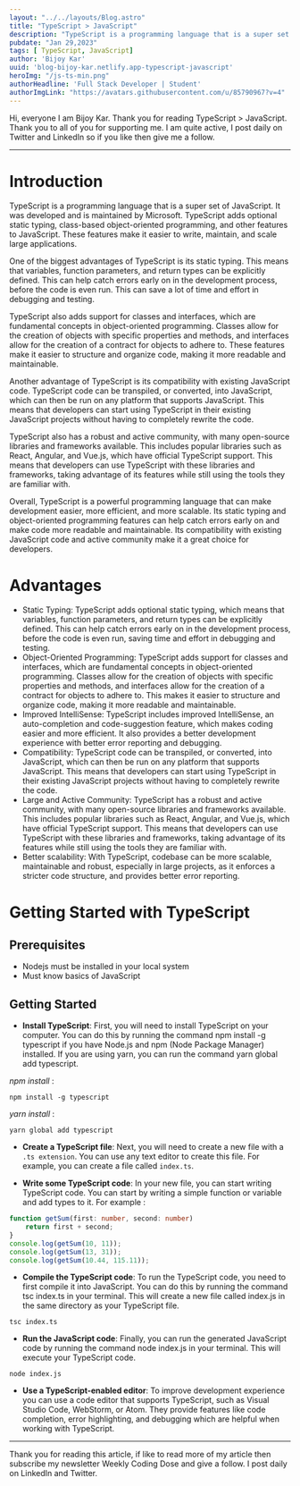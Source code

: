 ```yaml
---
layout: "../../layouts/Blog.astro"
title: "TypeScript > JavaScript"
description: "TypeScript is a programming language that is a super set of JavaScript. One of the biggest advantages of TypeScript is its static typing."
pubdate: "Jan 29,2023"
tags: [ TypeScript, JavaScript]
author: 'Bijoy Kar'
uuid: 'blog-bijoy-kar.netlify.app-typescript-javascript'
heroImg: "/js-ts-min.png"
authorHeadline: 'Full Stack Developer | Student'
authorImgLink: "https://avatars.githubusercontent.com/u/85790967?v=4"
---
```

Hi, everyone I am Bijoy Kar. Thank you for reading  TypeScript > JavaScript. Thank you to all of you for supporting me. I am quite active, I post daily on Twitter and LinkedIn so if you like then give me a follow.


---

# Introduction
TypeScript is a programming language that is a super set of JavaScript. It was developed and is maintained by Microsoft. TypeScript adds optional static typing, class-based object-oriented programming, and other features to JavaScript. These features make it easier to write, maintain, and scale large applications.

One of the biggest advantages of TypeScript is its static typing. This means that variables, function parameters, and return types can be explicitly defined. This can help catch errors early on in the development process, before the code is even run. This can save a lot of time and effort in debugging and testing.

TypeScript also adds support for classes and interfaces, which are fundamental concepts in object-oriented programming. Classes allow for the creation of objects with specific properties and methods, and interfaces allow for the creation of a contract for objects to adhere to. These features make it easier to structure and organize code, making it more readable and maintainable.

Another advantage of TypeScript is its compatibility with existing JavaScript code. TypeScript code can be transpiled, or converted, into JavaScript, which can then be run on any platform that supports JavaScript. This means that developers can start using TypeScript in their existing JavaScript projects without having to completely rewrite the code.

TypeScript also has a robust and active community, with many open-source libraries and frameworks available. This includes popular libraries such as React, Angular, and Vue.js, which have official TypeScript support. This means that developers can use TypeScript with these libraries and frameworks, taking advantage of its features while still using the tools they are familiar with.

Overall, TypeScript is a powerful programming language that can make development easier, more efficient, and more scalable. Its static typing and object-oriented programming features can help catch errors early on and make code more readable and maintainable. Its compatibility with existing JavaScript code and active community make it a great choice for developers.

# Advantages
- Static Typing: TypeScript adds optional static typing, which means that variables, function parameters, and return types can be explicitly defined. This can help catch errors early on in the development process, before the code is even run, saving time and effort in debugging and testing.
- Object-Oriented Programming: TypeScript adds support for classes and interfaces, which are fundamental concepts in object-oriented programming. Classes allow for the creation of objects with specific properties and methods, and interfaces allow for the creation of a contract for objects to adhere to. This makes it easier to structure and organize code, making it more readable and maintainable.
- Improved IntelliSense: TypeScript includes improved IntelliSense, an auto-completion and code-suggestion feature, which makes coding easier and more efficient. It also provides a better development experience with better error reporting and debugging.
- Compatibility: TypeScript code can be transpiled, or converted, into JavaScript, which can then be run on any platform that supports JavaScript. This means that developers can start using TypeScript in their existing JavaScript projects without having to completely rewrite the code.
- Large and Active Community: TypeScript has a robust and active community, with many open-source libraries and frameworks available. This includes popular libraries such as React, Angular, and Vue.js, which have official TypeScript support. This means that developers can use TypeScript with these libraries and frameworks, taking advantage of its features while still using the tools they are familiar with.
- Better scalability: With TypeScript, codebase can be more scalable, maintainable and robust, especially in large projects, as it enforces a stricter code structure, and provides better error reporting.
# Getting Started with TypeScript
## Prerequisites
- Nodejs must be installed in your local system
- Must know basics of JavaScript
## Getting Started
- **Install TypeScript**: First, you will need to install TypeScript on your computer. You can do this by running the command npm install -g typescript if you have Node.js and npm (Node Package Manager) installed. If you are using yarn, you can run the command yarn global add typescript.

*npm install* :
```
npm install -g typescript
```
*yarn install* :
```
yarn global add typescript
```
- **Create a TypeScript file**: Next, you will need to create a new file with a `.ts extension`. You can use any text editor to create this file. For example, you can create a file called `index.ts`.

- **Write some TypeScript code**: In your new file, you can start writing TypeScript code. You can start by writing a simple function or variable and add types to it.
For example :

```typescript
function getSum(first: number, second: number)
    return first + second;
}
console.log(getSum(10, 11));
console.log(getSum(13, 31));
console.log(getSum(10.44, 115.11));
```

- **Compile the TypeScript code**: To run the TypeScript code, you need to first compile it into JavaScript. You can do this by running the command tsc index.ts in your terminal. This will create a new file called index.js in the same directory as your TypeScript file.
```
tsc index.ts
```
- **Run the JavaScript code**: Finally, you can run the generated JavaScript code by running the command node index.js in your terminal. This will execute your TypeScript code.
```
node index.js
```
- **Use a TypeScript-enabled editor**: To improve development experience you can use a code editor that supports TypeScript, such as Visual Studio Code, WebStorm, or Atom. They provide features like code completion, error highlighting, and debugging which are helpful when working with TypeScript.



---

Thank you for reading this article, if like to read more of my article then subscribe my newsletter Weekly Coding Dose and give a follow. I post daily on LinkedIn and Twitter.



